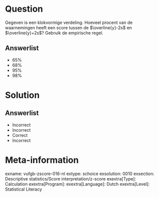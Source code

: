 Question
========

Gegeven is een klokvormige verdeling. Hoeveel procent van de waarnemingen heeft een score tussen de $\overline{y}-2s$ en $\overline{y}+2s$? Gebruik de empirische regel.
  
Answerlist
----------
* 65%
* 68%
* 95%
* 98%


Solution
========

Answerlist
----------
* Incorrect
* Incorrect
* Correct
* Incorrect

Meta-information
================
exname: vufgb-zscore-016-nl
extype: schoice
exsolution: 0010
exsection: Descriptive statistics/Score interpretation/z-score
exextra[Type]: Calculation
exextra[Program]: 
exextra[Language]: Dutch
exextra[Level]: Statistical Literacy
